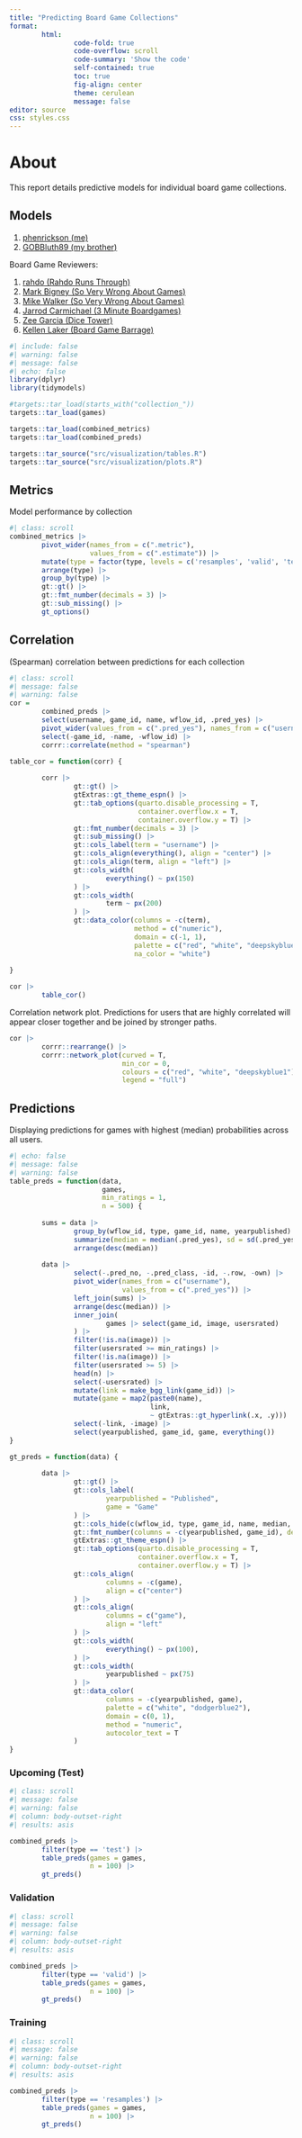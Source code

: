 ```yaml
---
title: "Predicting Board Game Collections"
format: 
        html:
                code-fold: true
                code-overflow: scroll
                code-summary: 'Show the code'
                self-contained: true
                toc: true
                fig-align: center
                theme: cerulean
                message: false
editor: source
css: styles.css
---
```


# About

This report details predictive models for individual board game collections.

## Models

1. [phenrickson (me)](phenrickson.html) 
1. [GOBBluth89 (my brother)](GOBBluth89.html)

Board Game Reviewers:

1. [rahdo (Rahdo Runs Through)](rahdo.html)
1. [Mark Bigney (So Very Wrong About Games)](Gyges.html)
1. [Mike Walker (So Very Wrong About Games)](VWValker.html)
1. [Jarrod Carmichael (3 Minute Boardgames)](J_3MBG.html)
1. [Zee Garcia (Dice Tower)](ZeeGarcia.html)
1. [Kellen Laker (Board Game Barrage)](aboardgamebarrage.html)

```r
#| include: false
#| warning: false
#| message: false
#| echo: false
library(dplyr)
library(tidymodels)

#targets::tar_load(starts_with("collection_"))
targets::tar_load(games)

targets::tar_load(combined_metrics)
targets::tar_load(combined_preds)

targets::tar_source("src/visualization/tables.R")
targets::tar_source("src/visualization/plots.R")

```

## Metrics

Model performance by collection

```r
#| class: scroll
combined_metrics |>
        pivot_wider(names_from = c(".metric"),
                    values_from = c(".estimate")) |>
        mutate(type = factor(type, levels = c('resamples', 'valid', 'test'))) |>
        arrange(type) |>
        group_by(type) |>
        gt::gt() |>
        gt::fmt_number(decimals = 3) |>
        gt::sub_missing() |>
        gt_options()

```

## Correlation

(Spearman) correlation between predictions for each collection

```r
#| class: scroll
#| message: false
#| warning: false
cor = 
        combined_preds |>
        select(username, game_id, name, wflow_id, .pred_yes) |>
        pivot_wider(values_from = c(".pred_yes"), names_from = c("username")) |>
        select(-game_id, -name, -wflow_id) |>
        corrr::correlate(method = "spearman")

table_cor = function(corr) {
        
        corr |>
                gt::gt() |>
                gtExtras::gt_theme_espn() |>
                gt::tab_options(quarto.disable_processing = T,
                                container.overflow.x = T,
                                container.overflow.y = T) |>
                gt::fmt_number(decimals = 3) |>
                gt::sub_missing() |>
                gt::cols_label(term = "username") |>
                gt::cols_align(everything(), align = "center") |>
                gt::cols_align(term, align = "left") |>
                gt::cols_width(
                        everything() ~ px(150)
                ) |>
                gt::cols_width(
                        term ~ px(200)
                ) |>
                gt::data_color(columns = -c(term),
                               method = c("numeric"),
                               domain = c(-1, 1),
                               palette = c("red", "white", "deepskyblue1"),
                               na_color = "white")
        
}

cor |>
        table_cor()
```


Correlation network plot. Predictions for users that are highly correlated will appear closer together and be joined by stronger paths.

```r

cor |>
        corrr::rearrange() |>
        corrr::network_plot(curved = T,
                            min_cor = 0,
                            colours = c("red", "white", "deepskyblue1"),
                            legend = "full")

```


## Predictions

Displaying predictions for games with highest (median) probabilities across all users.

```r
#| echo: false
#| message: false
#| warning: false
table_preds = function(data,
                       games,
                       min_ratings = 1,
                       n = 500) {
        
        sums = data |>
                group_by(wflow_id, type, game_id, name, yearpublished) |>
                summarize(median = median(.pred_yes), sd = sd(.pred_yes), .groups = 'drop') |>
                arrange(desc(median))
        
        data |>
                select(-.pred_no, -.pred_class, -id, -.row, -own) |>
                pivot_wider(names_from = c("username"),
                            values_from = c(".pred_yes")) |>
                left_join(sums) |>
                arrange(desc(median)) |>
                inner_join(
                        games |> select(game_id, image, usersrated)
                ) |>
                filter(!is.na(image)) |>
                filter(usersrated >= min_ratings) |>
                filter(!is.na(image)) |>
                filter(usersrated >= 5) |> 
                head(n) |>
                select(-usersrated) |>
                mutate(link = make_bgg_link(game_id)) |> 
                mutate(game = map2(paste0(name), 
                                   link, 
                                   ~ gtExtras::gt_hyperlink(.x, .y))) |>
                select(-link, -image) |> 
                select(yearpublished, game_id, game, everything()) 
}

gt_preds = function(data) {
        
        data |>
                gt::gt() |>
                gt::cols_label(
                        yearpublished = "Published",
                        game = "Game"
                ) |>
                gt::cols_hide(c(wflow_id, type, game_id, name, median, sd)) |>
                gt::fmt_number(columns = -c(yearpublished, game_id), decimals = 3) |>
                gtExtras::gt_theme_espn() |>
                gt::tab_options(quarto.disable_processing = T,
                                container.overflow.x = T,
                                container.overflow.y = T) |>
                gt::cols_align(
                        columns = -c(game),
                        align = c("center")
                ) |>
                gt::cols_align(
                        columns = c("game"),
                        align = "left"
                ) |>
                gt::cols_width(
                        everything() ~ px(100),
                ) |>
                gt::cols_width(
                        yearpublished ~ px(75)
                ) |>
                gt::data_color(
                        columns = -c(yearpublished, game),
                        palette = c("white", "dodgerblue2"),
                        domain = c(0, 1),
                        method = "numeric",
                        autocolor_text = T
                )
}


```

::: {.panel-tabset}

### Upcoming (Test)

```r
#| class: scroll
#| message: false
#| warning: false
#| column: body-outset-right
#| results: asis

combined_preds |>
        filter(type == 'test') |>
        table_preds(games = games,
                    n = 100) |>
        gt_preds()

```


### Validation

```r
#| class: scroll
#| message: false
#| warning: false
#| column: body-outset-right
#| results: asis

combined_preds |>
        filter(type == 'valid') |>
        table_preds(games = games,
                    n = 100) |>
        gt_preds()

```


### Training

```r
#| class: scroll
#| message: false
#| warning: false
#| column: body-outset-right
#| results: asis

combined_preds |>
        filter(type == 'resamples') |>
        table_preds(games = games,
                    n = 100) |>
        gt_preds()

```

:::

